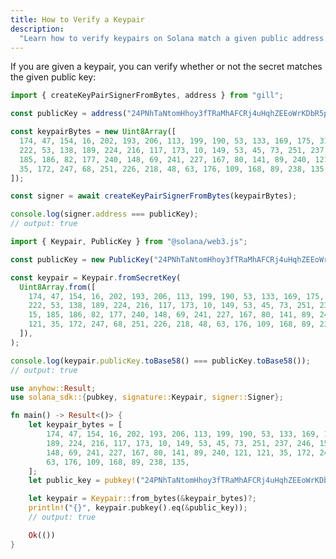 ```yaml
---
title: How to Verify a Keypair
description:
  "Learn how to verify keypairs on Solana match a given public address."
---
```


If you are given a keypair, you can verify whether or not the secret matches the
given public key:

<CodeTabs storage="cookbook" flags="r">

```typescript !! title="gill"
import { createKeyPairSignerFromBytes, address } from "gill";

const publicKey = address("24PNhTaNtomHhoy3fTRaMhAFCRj4uHqhZEEoWrKDbR5p");

const keypairBytes = new Uint8Array([
  174, 47, 154, 16, 202, 193, 206, 113, 199, 190, 53, 133, 169, 175, 31, 56,
  222, 53, 138, 189, 224, 216, 117, 173, 10, 149, 53, 45, 73, 251, 237, 246, 15,
  185, 186, 82, 177, 240, 148, 69, 241, 227, 167, 80, 141, 89, 240, 121, 121,
  35, 172, 247, 68, 251, 226, 218, 48, 63, 176, 109, 168, 89, 238, 135,
]);

const signer = await createKeyPairSignerFromBytes(keypairBytes);

console.log(signer.address === publicKey);
// output: true
```

```typescript !! title="Legacy"
import { Keypair, PublicKey } from "@solana/web3.js";

const publicKey = new PublicKey("24PNhTaNtomHhoy3fTRaMhAFCRj4uHqhZEEoWrKDbR5p");

const keypair = Keypair.fromSecretKey(
  Uint8Array.from([
    174, 47, 154, 16, 202, 193, 206, 113, 199, 190, 53, 133, 169, 175, 31, 56,
    222, 53, 138, 189, 224, 216, 117, 173, 10, 149, 53, 45, 73, 251, 237, 246,
    15, 185, 186, 82, 177, 240, 148, 69, 241, 227, 167, 80, 141, 89, 240, 121,
    121, 35, 172, 247, 68, 251, 226, 218, 48, 63, 176, 109, 168, 89, 238, 135,
  ]),
);

console.log(keypair.publicKey.toBase58() === publicKey.toBase58());
// output: true
```

```rust !! title="Rust"
use anyhow::Result;
use solana_sdk::{pubkey, signature::Keypair, signer::Signer};

fn main() -> Result<()> {
    let keypair_bytes = [
        174, 47, 154, 16, 202, 193, 206, 113, 199, 190, 53, 133, 169, 175, 31, 56, 222, 53, 138,
        189, 224, 216, 117, 173, 10, 149, 53, 45, 73, 251, 237, 246, 15, 185, 186, 82, 177, 240,
        148, 69, 241, 227, 167, 80, 141, 89, 240, 121, 121, 35, 172, 247, 68, 251, 226, 218, 48,
        63, 176, 109, 168, 89, 238, 135,
    ];
    let public_key = pubkey!("24PNhTaNtomHhoy3fTRaMhAFCRj4uHqhZEEoWrKDbR5p");

    let keypair = Keypair::from_bytes(&keypair_bytes)?;
    println!("{}", keypair.pubkey().eq(&public_key));
    // output: true

    Ok(())
}
```

</CodeTabs>
